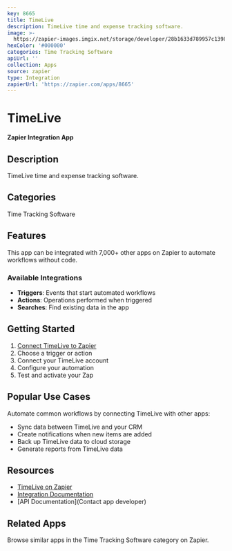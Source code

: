 ```yaml
---
key: 8665
title: TimeLive
description: TimeLive time and expense tracking software.
image: >-
  https://zapier-images.imgix.net/storage/developer/28b1633d789957c1398262087cc50e93.png?auto=format%2Ccompress&ixlib=python-3.0.0&q=50
hexColor: '#000000'
categories: Time Tracking Software
apiUrl: ''
collection: Apps
source: zapier
type: Integration
zapierUrl: 'https://zapier.com/apps/8665'
---
```

# TimeLive

**Zapier Integration App**

## Description

TimeLive time and expense tracking software.

## Categories

Time Tracking Software

## Features

This app can be integrated with 7,000+ other apps on Zapier to automate workflows without code.

### Available Integrations

- **Triggers**: Events that start automated workflows
- **Actions**: Operations performed when triggered
- **Searches**: Find existing data in the app

## Getting Started

1. [Connect TimeLive to Zapier](https://zapier.com/apps/8665)
2. Choose a trigger or action
3. Connect your TimeLive account
4. Configure your automation
5. Test and activate your Zap

## Popular Use Cases

Automate common workflows by connecting TimeLive with other apps:

- Sync data between TimeLive and your CRM
- Create notifications when new items are added
- Back up TimeLive data to cloud storage
- Generate reports from TimeLive data

## Resources

- [TimeLive on Zapier](https://zapier.com/apps/8665)
- [Integration Documentation](https://zapier.com/apps/8665/integrations)
- [API Documentation](Contact app developer)

## Related Apps

Browse similar apps in the Time Tracking Software category on Zapier.
